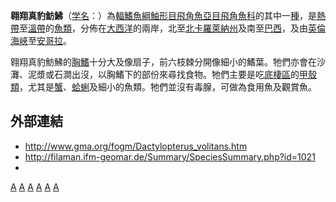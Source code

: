 {{Speciesbox 
| taxon = Dactylopterus volitans
| image = Flughahn.jpg
| image_width = 250px
| status = NE
| status_system = IUCN3.1
| authority = [[卡爾·林奈|Linnaeus]], 1758
| synonyms =
* ''Callionymus pelagicus'' <small>[[Rafinesque|Rafinesque]], 1818</small>
* ''Cephalacanthus spinarella'' <small>([[Linnaeus|Linnaeus]], 1758)</small>
* ''Cephalacanthus volitans'' <small>([[Linnaeus|Linnaeus]], 1758)</small>
* ''Dactilopterus volitans'' <small>([[Linnaeus|Linnaeus]], 1758)</small>
* ''Dactylopterus blochii'' <small>[[Swainson|Swainson]], 1839</small>
* ''Dactylopterus communis'' <small>Owen, 1853</small>
* ''Dactylopterus fasciatus'' <small>[[Swainson|Swainson]], 1839</small>
* ''Dactylopterus occidentalis'' <small>[[Swainson|Swainson]], 1839</small>
* ''Dactylopterus spinarella'' <small>([[Linnaeus|Linnaeus]], 1758)</small>
* ''Dactylopterus tentaculatus'' <small>[[Swainson|Swainson]], 1839</small>
* ''Dactylopterus vulgaris'' <small>Steindachner, 1867</small>
* ''Gasterosteus spinarella'' <small>[[Linnaeus|Linnaeus]], 1758</small>
* ''Gonocephalus macrocephalus'' <small>Gronow, 1854</small>
* ''Polynemus sexradiatus'' <small>Mitchill, 1818</small>
* ''Trigla fasciata'' <small>Bloch & Schneider, 1801</small>
* ''Trigla volitans'' <small>[[Linnaeus|Linnaeus]], 1758</small> 
}}

'''翱翔真豹魴鮄'''（[[学名|学名]]：''{{lang|la|Dactylopterus  volitans}}''）為[[輻鰭魚綱|輻鰭魚綱]][[鮋形目|鮋形目]][[飛角魚亞目|飛角魚亞目]][[飛角魚科|飛角魚科]]的其中一[[種|種]]，是[[熱帶|熱帶]]至[[溫帶|溫帶]]的[[魚類|魚類]]，分佈在[[大西洋|大西洋]]的兩岸，北至[[北卡羅萊納州|北卡羅萊納州]]及南至[[巴西|巴西]]，及由[[英倫海峽|英倫海峽]]至[[安哥拉|安哥拉]]。

翱翔真豹魴鮄的[[胸鰭|胸鰭]]十分大及像扇子，前六枝棘分開像細小的鰭葉。牠們亦會在沙灘、泥漿或石澗出沒，以胸鰭下的部份來尋找食物。牠們主要是吃[[底棲區|底棲區]]的[[甲殼類|甲殼類]]，尤其是[[蟹|蟹]]、[[蛤蜊|蛤蜊]]及細小的魚類。牠們並沒有毒腺，可做為食用魚及觀賞魚。

== 外部連結 ==
* http://www.gma.org/fogm/Dactylopterus_volitans.htm
* http://filaman.ifm-geomar.de/Summary/SpeciesSummary.php?id=1021
* {{FishBase species | genus = Dactylopterus | species = volitans | month = Dec | year = 2007}}
{{Taxonbar|from=Q1433392}}

[[Category:食用魚|A]]
[[Category:觀賞魚|A]]
[[Category:飛角魚科|A]]
[[Category:單種屬魚類|A]]
[[Category:卡尔·林奈命名的生物分类|A]]
[[Category:1758年描述的魚類|A]]